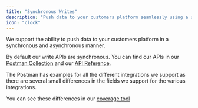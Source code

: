 ```yaml
---
title: "Synchronous Writes"
description: "Push data to your customers platform seamlessly using a single api"
icon: "clock"
---
```


We support the ability to push data to your customers platform in a synchronous and asynchronous manner.

By default our write APIs are synchronous. You can find our APIs in our [Postman Collection](https://postman.rootfi.dev) and our [API Reference](/api-reference/accounts/create-accounts).

The Postman has examples for all the different integrations we support as there are several small differences in the fields we support for the various integrations.

You can see these differences in our [coverage tool](https://coverage.rootfi.dev)

